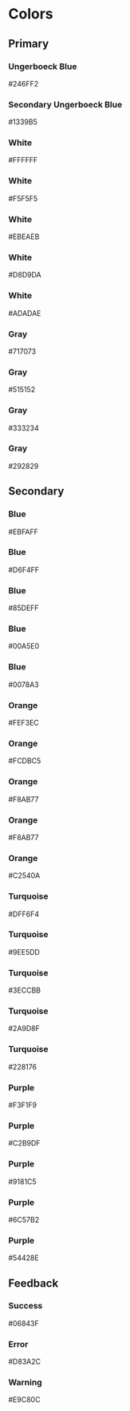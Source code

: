 
<Meta title="Design/Colors" />

<style>{`
  .title {
    color: #292729;
    font-size: 1.875rem;
    font-weight: 600;
    margin-bottom: 32px;
  }

  .sub-title {
    border: none;
    color: #292729;
    font-size: 1.5626rem;
    font-weight: 600;
    margin-bottom: 16px;
  }

  .container {
    display: flex;
    flex-direction: column;
    gap: 24px;
  }

  .container__row {
    display: flex;
    gap: 24px;
    margin-bottom: 32px;
  }

  @media only screen and (max-width: 767px) {
    .container__row {
      flex-direction: column;
    }
  }

  .color__bg {
    border: 1px solid #D8D9DA;
    border-radius: 3px;
    display: inline-block;
    height: 59px;
    margin-bottom: 8px;
    width: 208px;
  }

  .color__name {
    color: #292729;
    font-size: .875rem;
    font-weight: 600;
    margin-bottom: 4px;
  }

  .color__hex {
    color: #292729;
    font-size: .875rem;
  }

  @media only screen and (max-width: 767px) {
    .color__bg,
    .color__name,
    .color__hex {
      display: block;
      text-align: center;
      width: 100%;
    }
  }
`}</style>

<h1 className="title">
  Colors
</h1>

<h2 className="sub-title">
  Primary
</h2>

<div className="container">
  <div className="container__row">
    <div className="color">
      <span className="color__bg" style={{ 'background': '#246FF2' }} />
      <h3 className="color__name">Ungerboeck Blue</h3>
      <span className="color__hex">#246FF2</span>
    </div>
    <div className="color">
      <span className="color__bg" style={{ 'background': '#0067b1' }} />
      <h3 className="color__name">Secondary Ungerboeck Blue</h3>
      <span className="color__hex">#1339B5</span>
    </div>
  </div>

  <div className="container__row">
    <div className="color">
      <span className="color__bg" style={{ 'background': '#FFFFFF' }} />
      <h3 className="color__name">White</h3>
      <span className="color__hex">#FFFFFF</span>
    </div>
    <div className="color">
      <span className="color__bg" style={{ 'background': '#F5F5F5' }} />
      <h3 className="color__name">White</h3>
      <span className="color__hex">#F5F5F5</span>
    </div>
    <div className="color">
      <span className="color__bg" style={{ 'background': '#EBEAEB' }} />
      <h3 className="color__name">White</h3>
      <span className="color__hex">#EBEAEB</span>
    </div>
    <div className="color">
      <span className="color__bg" style={{ 'background': '#D8D9DA' }} />
      <h3 className="color__name">White</h3>
      <span className="color__hex">#D8D9DA</span>
    </div>
    <div className="color">
      <span className="color__bg" style={{ 'background': '#ADADAE' }} />
      <h3 className="color__name">White</h3>
      <span className="color__hex">#ADADAE</span>
    </div>
  </div>

  <div className="container__row">
    <div className="color">
      <span className="color__bg" style={{ 'background': '#717073' }} />
      <h3 className="color__name">Gray</h3>
      <span className="color__hex">#717073</span>
    </div>
    <div className="color">
      <span className="color__bg" style={{ 'background': '#515152' }} />
      <h3 className="color__name">Gray</h3>
      <span className="color__hex">#515152</span>
    </div>
    <div className="color">
      <span className="color__bg" style={{ 'background': '#333234' }} />
      <h3 className="color__name">Gray</h3>
      <span className="color__hex">#333234</span>
    </div>
    <div className="color">
      <span className="color__bg" style={{ 'background': '#292829' }} />
      <h3 className="color__name">Gray</h3>
      <span className="color__hex">#292829</span>
    </div>
  </div>
</div>

<h2 className="sub-title">
  Secondary
</h2>

<div className="container">
  <div className="container__row">
    <div className="color">
      <span className="color__bg" style={{ 'background': '#EBFAFF' }} />
      <h3 className="color__name">Blue</h3>
      <span className="color__hex">#EBFAFF</span>
    </div>
    <div className="color">
      <span className="color__bg" style={{ 'background': '#D6F4FF' }} />
      <h3 className="color__name">Blue</h3>
      <span className="color__hex">#D6F4FF</span>
    </div>
    <div className="color">
      <span className="color__bg" style={{ 'background': '#85DEFF' }} />
      <h3 className="color__name">Blue</h3>
      <span className="color__hex">#85DEFF</span>
    </div>
    <div className="color">
      <span className="color__bg" style={{ 'background': '#00A5E0' }} />
      <h3 className="color__name">Blue</h3>
      <span className="color__hex">#00A5E0</span>
    </div>
    <div className="color">
      <span className="color__bg" style={{ 'background': '#0078A3' }} />
      <h3 className="color__name">Blue</h3>
      <span className="color__hex">#0078A3</span>
    </div>
  </div>

  <div className="container__row">
    <div className="color">
      <span className="color__bg" style={{ 'background': '#FEF3EC' }} />
      <h3 className="color__name">Orange</h3>
      <span className="color__hex">#FEF3EC</span>
    </div>
    <div className="color">
      <span className="color__bg" style={{ 'background': '#FCDBC5' }} />
      <h3 className="color__name">Orange</h3>
      <span className="color__hex">#FCDBC5</span>
    </div>
    <div className="color">
      <span className="color__bg" style={{ 'background': '#F8AB77' }} />
      <h3 className="color__name">Orange</h3>
      <span className="color__hex">#F8AB77</span>
    </div>
    <div className="color">
      <span className="color__bg" style={{ 'background': '#F37520' }} />
      <h3 className="color__name">Orange</h3>
      <span className="color__hex">#F8AB77</span>
    </div>
    <div className="color">
      <span className="color__bg" style={{ 'background': '#C2540A' }} />
      <h3 className="color__name">Orange</h3>
      <span className="color__hex">#C2540A</span>
    </div>
  </div>

  <div className="container__row">
    <div className="color">
      <span className="color__bg" style={{ 'background': '#DFF6F4' }} />
      <h3 className="color__name">Turquoise</h3>
      <span className="color__hex">#DFF6F4</span>
    </div>
    <div className="color">
      <span className="color__bg" style={{ 'background': '#9EE5DD' }} />
      <h3 className="color__name">Turquoise</h3>
      <span className="color__hex">#9EE5DD</span>
    </div>
    <div className="color">
      <span className="color__bg" style={{ 'background': '#3ECCBB' }} />
      <h3 className="color__name">Turquoise</h3>
      <span className="color__hex">#3ECCBB</span>
    </div>
    <div className="color">
      <span className="color__bg" style={{ 'background': '#2A9D8F' }} />
      <h3 className="color__name">Turquoise</h3>
      <span className="color__hex">#2A9D8F</span>
    </div>
    <div className="color">
      <span className="color__bg" style={{ 'background': '#228176' }} />
      <h3 className="color__name">Turquoise</h3>
      <span className="color__hex">#228176</span>
    </div>
  </div>

  <div className="container__row">
    <div className="color">
      <span className="color__bg" style={{ 'background': '#F3F1F9' }} />
      <h3 className="color__name">Purple</h3>
      <span className="color__hex">#F3F1F9</span>
    </div>
    <div className="color">
      <span className="color__bg" style={{ 'background': '#C2B9DF' }} />
      <h3 className="color__name">Purple</h3>
      <span className="color__hex">#C2B9DF</span>
    </div>
    <div className="color">
      <span className="color__bg" style={{ 'background': '#9181C5' }} />
      <h3 className="color__name">Purple</h3>
      <span className="color__hex">#9181C5</span>
    </div>
    <div className="color">
      <span className="color__bg" style={{ 'background': '#6C57B2' }} />
      <h3 className="color__name">Purple</h3>
      <span className="color__hex">#6C57B2</span>
    </div>
    <div className="color">
      <span className="color__bg" style={{ 'background': '#54428E' }} />
      <h3 className="color__name">Purple</h3>
      <span className="color__hex">#54428E</span>
    </div>
  </div>
</div>

<h2 className="sub-title">
  Feedback
</h2>

<div className="container">
  <div className="container__row">
    <div className="color">
      <span className="color__bg" style={{ 'background': '#06843F' }} />
      <h3 className="color__name">Success</h3>
      <span className="color__hex">#06843F</span>
    </div>
    <div className="color">
      <span className="color__bg" style={{ 'background': '#D83A2C' }} />
      <h3 className="color__name">Error</h3>
      <span className="color__hex">#D83A2C</span>
    </div>
    <div className="color">
      <span className="color__bg" style={{ 'background': '#E9C80C' }} />
      <h3 className="color__name">Warning</h3>
      <span className="color__hex">#E9C80C</span>
    </div>
  </div>
</div>
